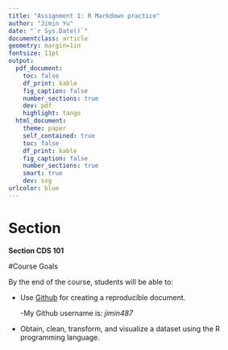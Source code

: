 ```yaml
---
title: "Assignment 1: R Markdown practice"
author: "Jimin Yu"
date: "`r Sys.Date()`"
documentclass: article
geometry: margin=1in
fontsize: 11pt
output:
  pdf_document:
    toc: false
    df_print: kable
    fig_caption: false
    number_sections: true
    dev: pdf
    highlight: tango
  html_document:
    theme: paper
    self_contained: true
    toc: false
    df_print: kable
    fig_caption: false
    number_sections: true
    smart: true
    dev: svg
urlcolor: blue
---
```


<!-- Write your Markdown below this line -->

# Section

__Section CDS 101__

#Course Goals

By the end of the course, students will be able to:

+ Use [Github](https://github.com/) for creating a reproducible document.  

   -My Github username is: *jimin487*
   
+ Obtain, clean, transform, and visualize a dataset using the R programming language.


